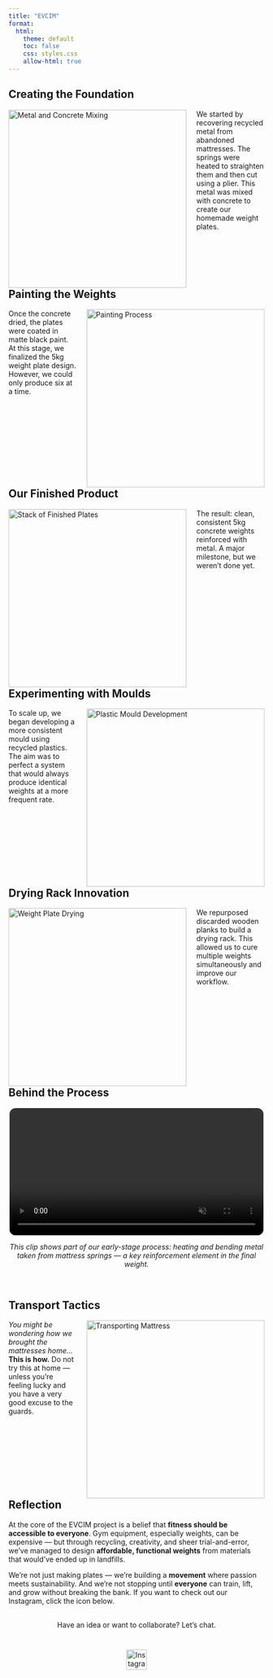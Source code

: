 ```yaml
---
title: "EVCIM"
format: 
  html:
    theme: default
    toc: false
    css: styles.css
    allow-html: true
---
```


## Creating the Foundation

<a href="#">
  <img 
    src="no-paint.jpg" 
    alt="Metal and Concrete Mixing" 
    style="float: left; margin-right: 20px; width: 350px; transition: transform 0.3s ease;"
    onmouseover="this.style.transform='translateY(-10px)';"
    onmouseout="this.style.transform='translateY(0)';"
  />
</a>

<p style="max-width: 700px;">
We started by recovering recycled metal from abandoned mattresses. The springs were heated to straighten them and then cut using a plier. This metal was mixed with concrete to create our homemade weight plates.
</p>

<div style="clear: both; margin-top: 60px;"></div>

## Painting the Weights

<a href="#">
  <img 
    src="painting.jpg" 
    alt="Painting Process" 
    style="float: right; margin-left: 20px; width: 350px; transition: transform 0.3s ease;"
    onmouseover="this.style.transform='translateY(-10px)';"
    onmouseout="this.style.transform='translateY(0)';"
  />
</a>

<p style="max-width: 600px;">
Once the concrete dried, the plates were coated in matte black paint. At this stage, we finalized the 5kg weight plate design. However, we could only produce six at a time.
</p>

<div style="clear: both; margin-top: 60px;"></div>

## Our Finished Product

<a href="#">
  <img 
    src="final-image.jpg" 
    alt="Stack of Finished Plates" 
    style="float: left; margin-right: 20px; width: 350px; transition: transform 0.3s ease;"
    onmouseover="this.style.transform='translateY(-10px)';"
    onmouseout="this.style.transform='translateY(0)';"
  />
</a>

<p style="max-width: 700px;">
The result: clean, consistent 5kg concrete weights reinforced with metal. A major milestone, but we weren’t done yet.
</p>

<div style="clear: both; margin-top: 60px;"></div>

## Experimenting with Moulds

<a href="#">
  <img 
    src="mould.jpg" 
    alt="Plastic Mould Development" 
    style="float: right; margin-left: 20px; width: 350px; transition: transform 0.3s ease;"
    onmouseover="this.style.transform='translateY(-10px)';"
    onmouseout="this.style.transform='translateY(0)';"
  />
</a>

<p style="max-width: 700px;">
To scale up, we began developing a more consistent mould using recycled plastics. The aim was to perfect a system that would always produce identical weights at a more frequent rate.
</p>

<div style="clear: both; margin-top: 60px;"></div>

## Drying Rack Innovation

<a href="#">
  <img 
    src="finised-weight.jpg" 
    alt="Weight Plate Drying" 
    style="float: left; margin-right: 20px; width: 350px; transition: transform 0.3s ease;"
    onmouseover="this.style.transform='translateY(-10px)';"
    onmouseout="this.style.transform='translateY(0)';"
  />
</a>

<p style="max-width: 700px;">
We repurposed discarded wooden planks to build a drying rack. This allowed us to cure multiple weights simultaneously and improve our workflow.
</p>

<div style="clear: both; margin-top: 60px;"></div>

## Behind the Process

<div style="max-width: 500px; margin: 0 auto;">
  <video controls muted autoplay loop playsinline style="width: 100%; border-radius: 12px;">
    <source src="../Videos/metal-bending.mp4" type="video/mp4">
    Your browser does not support the video tag.
  </video>

  <p style="text-align: center; font-style: italic; margin-top: 12px;">
    This clip shows part of our early-stage process: heating and bending metal taken from mattress springs — a key reinforcement element in the final weight.
  </p>
</div>

<div style="margin-top: 60px;"></div>

## Transport Tactics

<a href="#">
  <img 
    src="transport.jpg" 
    alt="Transporting Mattress" 
    style="float: right; margin-left: 20px; width: 350px; transition: transform 0.3s ease;"
    onmouseover="this.style.transform='translateY(-10px)';"
    onmouseout="this.style.transform='translateY(0)';"
  />
</a>

<p style="max-width: 700px;">
<em>You might be wondering how we brought the mattresses home...</em><br/>
<strong>This is how.</strong> Do not try this at home — unless you're feeling lucky and you have a very good excuse to the guards.
</p>

<div style="clear: both; margin-top: 60px;"></div>

## Reflection

<p style="max-width: 700px;">
At the core of the EVCIM project is a belief that <strong>fitness should be accessible to everyone</strong>. Gym equipment, especially weights, can be expensive — but through recycling, creativity, and sheer trial-and-error, we’ve managed to design <strong>affordable, functional weights</strong> from materials that would’ve ended up in landfills.
</p>

<p style="max-width: 700px;">
We’re not just making plates — we’re building a <strong>movement</strong> where passion meets sustainability. And we’re not stopping until <strong>everyone</strong> can train, lift, and grow without breaking the bank. If you want to check out our Instagram, click the icon below.
</p>

<p style="text-align: center; margin-top: 30px;">
Have an idea or want to collaborate? Let’s chat.
</p>

<div style="text-align: center; margin-top: 40px;">
  <a href="https://www.instagram.com/_evcim_" target="_blank">
    <img 
      src="https://cdn-icons-png.flaticon.com/512/2111/2111463.png" 
      alt="Instagram" 
      width="40" 
      style="transition: transform 0.3s ease;"
      onmouseover="this.style.transform='scale(1.2)';"
      onmouseout="this.style.transform='scale(1)';"
    />
  </a>
</div>



